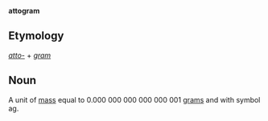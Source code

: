 '''attogram'''

==Etymology==

''[[atto-]]'' + ''[[gram]]''

==Noun==

A unit of [[mass]] equal to 0.000&nbsp;000&nbsp;000&nbsp;000&nbsp;000&nbsp;001 [[gram]]s and with symbol ag.